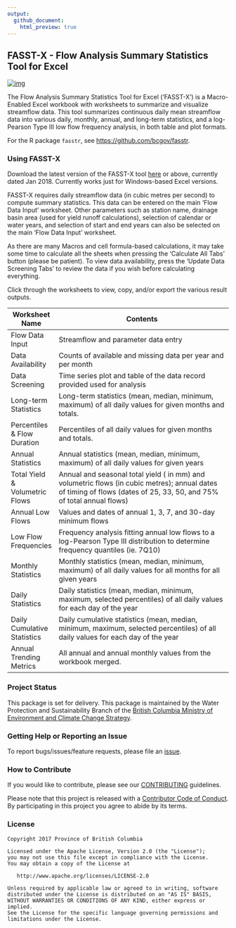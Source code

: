 ```yaml
---
output:
  github_document:
    html_preview: true
---
```


<!--
Copyright 2017 Province of British Columbia

Licensed under the Apache License, Version 2.0 (the "License");
you may not use this file except in compliance with the License.
You may obtain a copy of the License at

http://www.apache.org/licenses/LICENSE-2.0

Unless required by applicable law or agreed to in writing, software distributed under the License is distributed on an "AS IS" BASIS,
WITHOUT WARRANTIES OR CONDITIONS OF ANY KIND, either express or implied.
See the License for the specific language governing permissions and limitations under the License.
-->

## FASST-X - Flow Analysis Summary Statistics Tool for Excel

[![img](https://img.shields.io/badge/Lifecycle-Stable-97ca00)](https://github.com/bcgov/repomountie/blob/master/doc/lifecycle-badges.md)

The Flow Analysis Summary Statistics Tool for Excel ('FASST-X') is a Macro-Enabled Excel workbook with worksheets to summarize and visualize streamflow data. This tool summarizes continuous daily mean streamflow data into various daily, monthly, annual, and long-term statistics, and a log-Pearson Type III low flow frequency analysis, in both table and plot formats.

For the R package `fasstr`, see <https://github.com/bcgov/fasstr>.

### Using FASST-X

Download the latest version of the FASST-X tool [here](https://github.com/bcgov/FASSTX/raw/master/FASST-X%20Jan2018.xlsm) or above, currently dated Jan 2018. Currently works just for Windows-based Excel versions.

FASST-X requires daily streamflow data (in cubic metres per second) to compute summary statistics. This data can be entered on the main 'Flow Data Input' worksheet. Other parameters such as station name, drainage basin area (used for yield runoff calculations), selection of calendar or water years, and selection of start and end years can also be selected on the main 'Flow Data Input' worksheet.

As there are many Macros and cell formula-based calculations, it may take some time to calculate all the sheets when pressing the 'Calculate All Tabs' button (please be patient). To view data availability, press the 'Update Data Screening Tabs' to review the data if you wish before calculating everything.

Click through the worksheets to view, copy, and/or export the various result outputs.

| Worksheet Name                 | Contents                                                                                                                                                              |
|--------------------------------|-----------------------------------------------------------------------------------------------------------------------------------------------------------------------|
| Flow Data Input                | Streamflow and parameter data entry                                                                                                                                   |
| Data Availability              | Counts of available and missing data per year and per month                                                                                                           |
| Data Screening                 | Time series plot and table of the data record provided used for analysis                                                                                              |
| Long-term Statistics           | Long-term statistics (mean, median, minimum, maximum) of all daily values for given months and totals.                                                                |
| Percentiles & Flow Duration    | Percentiles of all daily values for given months and totals.                                                                                                          |
| Annual Statistics              | Annual statistics (mean, median, minimum, maximum) of all daily values for given years                                                                                |
| Total Yield & Volumetric Flows | Annual and seasonal total yield ( in mm) and volumetric flows (in cubic metres); annual dates of timing of flows (dates of 25, 33, 50, and 75% of total annual flows) |
| Annual Low Flows               | Values and dates of annual 1, 3, 7, and 30-day minimum flows                                                                                                          |
| Low Flow Frequencies           | Frequency analysis fitting annual low flows to a log-Pearson Type III distribution to determine frequency quantiles (ie. 7Q10)                                        |
| Monthly Statistics             | Monthly statistics (mean, median, minimum, maximum) of all daily values for all months for all given years                                                            |
| Daily Statistics               | Daily statistics (mean, median, minimum, maximum, selected percentiles) of all daily values for each day of the year                                                  |
| Daily Cumulative Statistics    | Daily cumulative statistics (mean, median, minimum, maximum, selected percentiles) of all daily values for each day of the year                                       |
| Annual Trending Metrics        | All annual and annual monthly values from the workbook merged.                                                                                                        |

### Project Status

This package is set for delivery. This package is maintained by the Water Protection and Sustainability Branch of the [British Columbia Ministry of Environment and Climate Change Strategy](https://www2.gov.bc.ca/gov/content/environment/air-land-water/water).

### Getting Help or Reporting an Issue

To report bugs/issues/feature requests, please file an [issue](https://github.com/bcgov/FASSTX/issues/).

### How to Contribute

If you would like to contribute, please see our [CONTRIBUTING](CONTRIBUTING.md) guidelines.

Please note that this project is released with a [Contributor Code of Conduct](CODE_OF_CONDUCT.md). By participating in this project you agree to abide by its terms.

### License

    Copyright 2017 Province of British Columbia

    Licensed under the Apache License, Version 2.0 (the "License");
    you may not use this file except in compliance with the License.
    You may obtain a copy of the License at 

       http://www.apache.org/licenses/LICENSE-2.0

    Unless required by applicable law or agreed to in writing, software
    distributed under the License is distributed on an "AS IS" BASIS,
    WITHOUT WARRANTIES OR CONDITIONS OF ANY KIND, either express or implied.
    See the License for the specific language governing permissions and
    limitations under the License.
